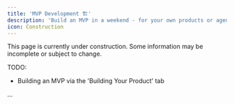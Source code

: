```yaml
---
title: 'MVP Development 🏗'
description: 'Build an MVP in a weekend - for your own products or agency clients'
icon: Construction
---
```



<Callout title="Work in Progress" type="warning">
  This page is currently under construction. Some information may be incomplete or subject to change.
</Callout>

TODO:
- Building an MVP via the 'Building Your Product' tab

...